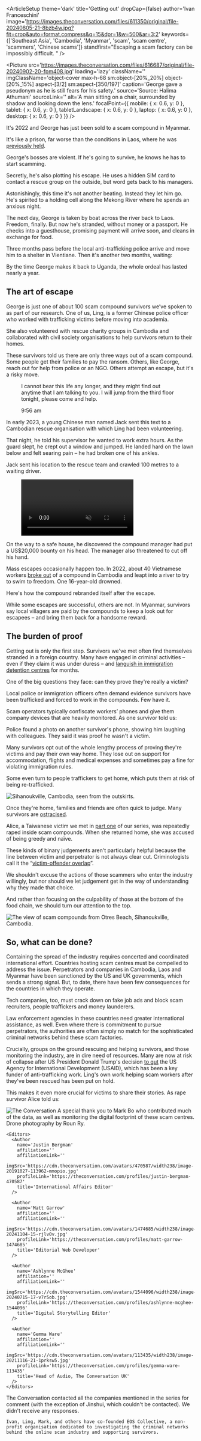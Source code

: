 
<ArticleSetup
  theme='dark'
  title='Getting out'
  dropCap={false}
  author='Ivan Franceschini'
  image='https://images.theconversation.com/files/611350/original/file-20240805-21-8bzb4w.jpg?fit=crop&auto=format,compress&q=15&dpr=1&w=500&ar=3:2'
  keywords={['Southeast Asia', 'Cambodia', 'Myanmar', 'scam', 'scam centre', 'scammers', 'Chinese scams']}
  standfirst="Escaping a scam factory can be impossibly difficult. "
/>

<TitleImage />

<Picture
  src='https://images.theconversation.com/files/616687/original/file-20240902-20-fpm408.jpg'
  loading='lazy'
  className=''
  imgClassName='object-cover max-h-68 sm:object-[20%_20%] object-[20%_15%] aspect-[3/2] sm:aspect-[350/197]'
  caption='George gave a pseudonym as he is still fears for his safety.'
  source='Source: Halima Athumani'
  sourceLink=''
  alt='A man sitting on a chair, surrounded by shadow and looking down the lens.'
  focalPoint={{
    mobile: { x: 0.6, y: 0 },
    tablet: { x: 0.6, y: 0 },
    tabletLandscape: { x: 0.6, y: 0 },
    laptop: { x: 0.6, y: 0 },
    desktop: { x: 0.6, y: 0 }
  }}
/>

It's 2022 and George has just been sold to a scam compound in Myanmar.

It's like a prison, far worse than the conditions in Laos, where he was [previously held](https://scam-factories-rise-of-an-industry.netlify.app/).

George's bosses are violent. If he's going to survive, he knows he has to start scamming.

Secretly, he's also plotting his escape. He uses a hidden SIM card to contact a rescue group on the outside, but word gets back to his managers.

Astonishingly, this time it's not another beating. Instead they let him go. He's spirited to a holding cell along the Mekong River where he spends an anxious night.

<Pullquote className='' quote="There were, like, around 15 boys locked up there, with chains on their legs, big chains." />

The next day, George is taken by boat across the river back to Laos. Freedom, finally. But now he's stranded, without money or a passport. He checks into a guesthouse, promising payment will arrive soon, and cleans in exchange for food.

Three months pass before the local anti-trafficking police arrive and move him to a shelter in Vientiane. Then it's another two months, waiting:

<Pullquote className='' quote="There was nothing to do, just every day wake up, sit, stand, sit, sleep, like that. " />

By the time George makes it back to Uganda, the whole ordeal has lasted nearly a year.

## The art of escape

George is just one of about 100 scam compound survivors we’ve spoken to as part of our research. One of us, Ling, is a former Chinese police officer who worked with trafficking victims before moving into academia.

She also volunteered with rescue charity groups in Cambodia and collaborated with civil society organisations to help survivors return to their homes.

These survivors told us there are only three ways out of a scam compound. Some people get their families to pay the ransom. Others, like George, reach out for help from police or an NGO. Others attempt an escape, but it's a risky move.

<figure className='not-prose my-10'>
  <div className='mx-auto max-w-[600px] px-8 font-base'>
    <div className='message_bubble message_bubble_right relative my-4 ml-auto rounded-b-lg rounded-l-lg bg-[#e2ffc7] p-3 pb-5 text-neutral-900 opacity-100 drop-shadow-lg text-2xl'>
      <p>I cannot bear this life any longer, and they might find out anytime that I am talking to you. I will jump from the third floor tonight, please come and help.</p>
      <div className='absolute bottom-1 right-2 flex gap-1 text-sm text-neutral-400'>
        <p>9:56 am</p>  
        <Imgix className='inline w-5'
            imgixParams={{
              fit: 'crop',
              auto: 'format',
              q: 30
            }}
            htmlAttributes={{
              loading: 'lazy',
              width: '100%',
              height: 'auto'
            }}
            src='https://images.theconversation.com/files/617201/original/file-20240904-16-xvj31z.png'
            sizes='(max-width: 599px) 100px, (min-width: 600px) 100px, 100px'
          />
      </div>
    </div>
  </div>
   <div className='my-8 grid w-full place-items-center'>
    <div className='loader'></div>
  </div>
</figure>


In early 2023, a young Chinese man named Jack sent this text to a Cambodian rescue organisation with which Ling had been volunteering.

That night, he told his supervisor he wanted to work extra hours. As the guard slept, he crept out a window and jumped. He landed hard on the lawn below and felt searing pain – he had broken one of his ankles.

Jack sent his location to the rescue team and crawled 100 metres to a waiting driver.

<ScrollSection className='my-12' pinType='pin_clipped'>
  <ScrollBackground className='overflow-clip'>
  <figure className='full_screen_media make_visible'>
    <video
      className='w-full h-full object-cover blur-sm'
      src='https://cdn.theconversation.com/infographics/1142/331c01726b3614562d3f90898d56b7bcdc7dc781/site/shutterstock_3697265025-min.mp4'
      muted
      autoPlay
      playsInline
      loop
      controls={false}
    />
  <figcaption>Source: ThreeEyedRavenProductions / Shutterstock</figcaption>
  </figure>
  </ScrollBackground>
  <ScrollForeground className=''>
    <ScrollTextChapter className='chapter_dark_background' position='center'>
     On the way to a safe house, he discovered the compound manager had put a US$20,000 bounty on his head.
    </ScrollTextChapter>
    <ScrollTextChapter position='center' className='chapter_dark_background'>
      The manager also threatened to cut off his hand.
    </ScrollTextChapter>
  </ScrollForeground>
</ScrollSection>

Mass escapes occasionally happen too. In 2022, about 40 Vietnamese workers [broke out](https://www.rfa.org/english/news/cambodia/casino-workers-08222022191219.html) of a compound in Cambodia and leapt into a river to try to swim to freedom. One 16-year-old drowned.

<Tweet1 />

Here's how the compound rebranded itself after the escape. 

<BeforeAfterSlider
  beforeSrc='https://images.theconversation.com/files/646023/original/file-20250131-17-fw3lrk.png'
  afterSrc='https://images.theconversation.com/files/646022/original/file-20250131-15-vtlb44.png'
  className=''
  sliderClassName='aspect-[839/472]'
  loading='lazy'
  source='Source: Author provided/Google'
  caption="The scam compound before (left) and after the escape."
  alt='The scam compound before and after the escape.'
  sliderPosition={20}
/>

While some escapes are successful, others are not. In Myanmar, survivors say local villagers are paid by the compounds to keep a look out for escapees – and bring them back for a handsome reward.

<Readmore />

## The burden of proof

Getting out is only the first step. Survivors we've met often find themselves stranded in a foreign country. Many have engaged in criminal activities – even if they claim it was under duress – and [languish in immigration detention centres](https://globalchinapulse.net/lost-in-salvation-how-the-current-victim-identification-systems-fail-survivors-of-the-online-scam-industry-in-southeast-asia/) for months.

One of the big questions they face: can they prove they're really a victim?

Local police or immigration officers often demand evidence survivors have been trafficked and forced to work in the compounds. Few have it.

Scam operators typically confiscate workers’ phones and give them company devices that are heavily monitored. As one survivor told us:

<Pullquote className='' quote="We were only allowed to download certain apps for scam purposes. Sometimes they let us use our personal phones to send messages to family, but the manager would be there watching us" />

<Pullquote className='' startQuoteIcon={false} endQuoteIcon={true} quote="After my family paid a ransom for me, they gave back my phone but cleaned everything inside. So, I don't have any evidence to prove that they trafficked me." />

Police found a photo on another survivor's phone, showing him laughing with colleagues. They said it was proof he wasn't a victim.

Many survivors opt out of the whole lengthy process of proving they're victims and pay their own way home. They lose out on support for accommodation, flights and medical expenses and sometimes pay a fine for violating immigration rules.

Some even turn to people traffickers to get home, which puts them at risk of being re-trafficked.

<Image
  src='https://images.theconversation.com/files/611297/original/file-20240805-23-7guk7w.jpg'
  align=''
  className=''
  imgClassName='aspect-[3/2]'
  loading='lazy'
  alt='Sihanoukville, Cambodia, seen from the outskirts.'
  source='Photo: Roun Ry'
  caption="Sihanoukville, Cambodia, seen from the outskirts."
/> 

Once they're home, families and friends are often quick to judge. Many survivors are [ostracised](https://globalchinapulse.net/nowhere-people-in-the-china-myanmar-borderlands/).

Alice, a Taiwanese victim we met in [part one](https://scam-factories-life-inside.netlify.app/) of our series, was repeatedly raped inside scam compounds. When she returned home, she was accused of being greedy and naïve.

<Pullquote className='' quote="I felt so depressed when one of my best friends called me stupid." startQuoteIcon={true} endQuoteIcon={false}/>

<Pullquote className='' quote="He thought I had fallen into the trap because I wanted to be paid a lot of money without considering if I was qualified for it. I told him it was not true." startQuoteIcon={false} endQuoteIcon={true}/>

These kinds of binary judgements aren't particularly helpful because the line between victim and perpetrator is not always clear cut. Criminologists call it the “[victim-offender overlap](https://link.springer.com/article/10.1007/s12117-024-09525-5)”. 

We shouldn't excuse the actions of those scammers who enter the industry willingly, but nor should we let judgement get in the way of understanding why they made that choice.

And rather than focusing on the culpability of those at the bottom of the food chain, we should turn our attention to the top.

<Image
  src='https://images.theconversation.com/files/611292/original/file-20240805-17-sw9owk.jpg'
  align=''
  className=''
  imgClassName='aspect-[3/2]'
  loading='lazy'
  alt='The view of scam compounds from Otres Beach, Sihanoukville, Cambodia.'
  source='Photo: Roun Ry'
  caption="The view of scam compounds from Otres Beach, Sihanoukville, Cambodia."
/> 

## So, what can be done?

Containing the spread of the industry requires concerted and coordinated international effort. Countries hosting scam centres must be compelled to address the issue. Perpetrators and companies in Cambodia, Laos and Myanmar have been sanctioned by the US and UK governments, which sends a strong signal. But, to date, there have been few consequences for the countries in which they operate.

Tech companies, too, must crack down on fake job ads and block scam recruiters, people traffickers and money launderers.

Law enforcement agencies in these countries need greater international assistance, as well. Even where there is commitment to pursue perpetrators, the authorities are often simply no match for the sophisticated criminal networks behind these scam factories.

Crucially, groups on the ground rescuing and helping survivors, and those monitoring the industry, are in dire need of resources. Many are now at risk of collapse after US President Donald Trump's decision [to gut](https://apnews.com/article/cambodia-scam-compound-shelter-us-funding-freeze-6bc436aeffd46c47b049413e73987d14) the US Agency for International Development (USAID), which has been a key funder of anti-trafficking work. Ling's own work helping scam workers after they've been rescued has been put on hold.

This makes it even more crucial for victims to share their stories. As rape survivor Alice told us:

<ScrollSection className='mt-12' pinType='pin_clipped'>
  <ScrollBackground className=''>
    <Picture
      src='https://images.theconversation.com/files/611285/original/file-20240805-17-3p1v0i.jpg'
      loading='eager'
      className='full_screen_media make_visible'
      imgClassName='object-bottom-center brightness-50'
      caption='Life in the shadow of the compounds, Occheuteal Beach, Sihanoukville'
      source='Photo: Roun Ry'
      sourceLink=''
      alt='Life in the shadow of the compounds, Occheuteal Beach, Sihanoukville'
      focalPoint={{
        mobile: { x: 0.5, y: 1 },
        tablet: { x: 0.5, y: 1 },
        tabletLandscape: { x: 0.5, y: 1 },
        laptop: { x: 0.5, y: 1 },
        desktop: { x: 0.5, y: 1 }
      }}
    />
  </ScrollBackground>
  <ScrollForeground className=''>
    <ScrollTextChapter position='' className=''>
      <Pullquote className='text-white' quote="If I had been enslaved for a year or two, I might not be able to believe in humanity anymore." startQuoteIcon={true} endQuoteIcon={false} quoteClassname='opacity-20'/>
    </ScrollTextChapter>
     <ScrollTextChapter position='' className=''>
      <Pullquote className='text-white' quote="People outside, including my own family, think that I was trafficked because I am greedy and wanted to get rich overnight. So, I need to tell my story." startQuoteIcon={false} endQuoteIcon={true} quoteClassname='opacity-20'/>
    </ScrollTextChapter>
  </ScrollForeground>
</ScrollSection>

<img src="https://counter.theconversation.com/content/250517/count.gif?distributor=republish-lightbox-advanced" alt="The Conversation" className='!border-0 !shadow-none !m-0 !max-h-[1px] !max-w-[1px] !min-h-[1px] !min-w-[1px] !opacity-0 !outline-none !p-0 w-px h-px' referrerPolicy='no-referrer-when-downgrade' />

<AuthorSection>
 <Acknowledgements>
  A special thank you to Mark Bo who contributed much of the data, as well as monitoring the digital footprint of these scam centres. Drone photography by Roun Ry.
  </Acknowledgements>

 <Editorial>
    <Authors>
      <Author
      name='Ivan Franceschini'
      affiliation='The University of Melbourne'
      affiliationLink='https://theconversation.com/institutions/the-university-of-melbourne-722'
      imgSrc='https://cdn.theconversation.com/avatars/1529038/width238/image-20250217-44-yrvzgb.jpg'
      profileLink='https://theconversation.com/profiles/ivan-franceschini-1529038'
      title='Lecturer, Chinese Studies'
      />
      <Author
      name='Ling Li'
      affiliation="Ca' Foscari University of Venice"
      affiliationLink='https://theconversation.com/institutions/ca-foscari-university-of-venice-4378'
      imgSrc='https://cdn.theconversation.com/avatars/1529042/width238/file-20240726-17-rt9b0t.jpg'
      profileLink='https://theconversation.com/profiles/ling-li-1529042'
      title='PhD candidate'
      />
    </Authors>

    <Editors>
      <Author
        name='Justin Bergman'
        affiliation=''
        affiliationLink=''
        imgSrc='https://cdn.theconversation.com/avatars/470587/width238/image-20191027-113962-mmopio.jpg'
        profileLink='https://theconversation.com/profiles/justin-bergman-470587'
        title='International Affairs Editor'
      />

      <Author
        name='Matt Garrow'
        affiliation=''
        affiliationLink=''
        imgSrc='https://cdn.theconversation.com/avatars/1474685/width238/image-20241104-15-rjlv0v.jpg'
        profileLink='https://theconversation.com/profiles/matt-garrow-1474685'
        title='Editorial Web Developer'
      />

      <Author
        name='Ashlynne McGhee'
        affiliation=''
        affiliationLink=''
        imgSrc='https://cdn.theconversation.com/avatars/1544096/width238/image-20240715-17-v7r5ob.jpg'
        profileLink='https://theconversation.com/profiles/ashlynne-mcghee-1544096'
        title='Digital Storytelling Editor'
      />

      <Author
        name='Gemma Ware'
        affiliation=''
        affiliationLink=''
        imgSrc='https://cdn.theconversation.com/avatars/113435/width238/image-20211116-21-1prksw5.jpg'
        profileLink='https://theconversation.com/profiles/gemma-ware-113435'
        title='Head of Audio, The Conversation UK'
      />
    </Editors>
  </Editorial>

  <Disclosures>
    The Conversation contacted all the companies mentioned in the series for comment (with the exception of Jinshui, which couldn't be contacted). We didn't receive any responses.

    Ivan, Ling, Mark, and others have co-founded EOS Collective, a non-profit organisation dedicated to investigating the criminal networks behind the online scam industry and supporting survivors.
  </Disclosures>
</AuthorSection>